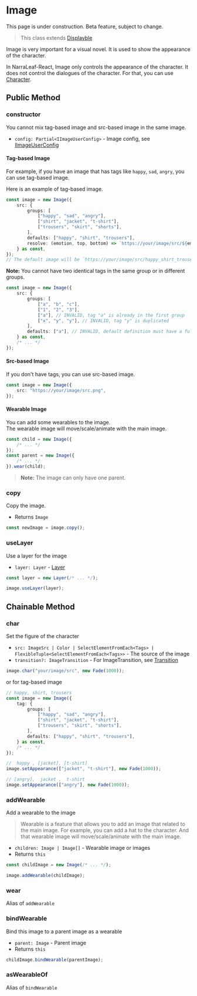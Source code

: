 
# Image

<Callout type="warning" emoji="⚠️">
    This page is under construction.
</Callout>

<Callout type="warning" emoji="⚠️">
    Beta feature, subject to change.
</Callout>

> This class extends [Displayble](./displayable)

Image is very important for a visual novel. It is used to show the appearance of the character. 

In NarraLeaf-React, Image only controls the appearance of the character. It does not control the dialogues of the character. For that, you can use [Character](../character).

## Public Method

### constructor

<Steps>

<Callout type="warning" emoji="⚠️">
    You cannot mix tag-based image and src-based image in the same image.
</Callout>

- `config: Partial<IImageUserConfig>` - Image config, see [IImageUserConfig](../types/IImageUserConfig)

#### Tag-based Image

For example, if you have an image that has tags like `happy`, `sad`, `angry`, you can use tag-based image.

Here is an example of tag-based image.

```typescript
const image = new Image({
    src: {
        groups: [
            ["happy", "sad", "angry"],
            ["shirt", "jacket", "t-shirt"],
            ["trousers", "skirt", "shorts"],
        ],
        defaults: ["happy", "shirt", "trousers"],
        resolve: (emotion, top, bottom) => `https://your/image/src/${emotion}_${top}_${bottom}.png`
    } as const,
});
// The default image will be `https://your/image/src/happy_shirt_trousers.png`
```

<Callout type="warning" emoji="⚠️">

**Note:** You cannot have two identical tags in the same group or in different groups.

```typescript
const image = new Image({
    src: {
        groups: [
            ["a", "b", "c"],
            ["1", "2", "3"],
            ["a"], // INVALID, tag "a" is already in the first group
            ["x", "y", "y"], // INVALID, tag "y" is duplicated
        ],
        defaults: ["a"], // INVALID, default definition must have a full set of tags
    } as const,
    /* ... */
});
```
</Callout>

#### Src-based Image

If you don't have tags, you can use src-based image.

```typescript
const image = new Image({
    src: "https://your/image/src.png",
});
```

#### Wearable Image

You can add some wearables to the image.  
The wearable image will move/scale/animate with the main image.

```typescript
const child = new Image({
    /* ... */
});
const parent = new Image({
    /* ... */
}).wear(child);
```

> **Note:** The image can only have one parent.

</Steps>

### copy

<Steps>

Copy the image.

- Returns `Image`

```typescript
const newImage = image.copy();
```

</Steps>

### useLayer

<Steps>

Use a layer for the image

- `layer: Layer` - [Layer](./layer)

```typescript
const layer = new Layer(/* ... */);

image.useLayer(layer);
```

</Steps>

## Chainable Method

### char

<Steps>

Set the figure of the character

- `src: ImageSrc | Color | SelectElementFromEach<Tags> | FlexibleTuple<SelectElementFromEach<Tags>>` - The source of the image
- `transition?: ImageTransition` - For ImageTransition, see [Transition](../animation/transition)

```typescript
image.char("your/image/src", new Fade(1000));
```

or for tag-based image

```typescript
// happy, shirt, trousers
const image = new Image({
    tag: {
        groups: [
            ["happy", "sad", "angry"],
            ["shirt", "jacket", "t-shirt"],
            ["trousers", "skirt", "shorts"],
        ],
        defaults: ["happy", "shirt", "trousers"],
    } as const,
    /* ... */
});

//  happy , [jacket], [t-shirt]
image.setAppearance(["jacket", "t-shirt"], new Fade(1000));

// [angry],  jacket ,  t-shirt
image.setAppearance(["angry"], new Fade(1000));
```

</Steps>

### addWearable

<Steps>

Add a wearable to the image

> Wearable is a feature that allows you to add an image that related to the main image. For example, you can add a hat to the character.
> And that wearable image will move/scale/animate with the main image.

- `children: Image | Image[]` - Wearable image or images
- Returns `this`

```typescript
const childImage = new Image(/* ... */);

image.addWearable(childImage);
```

</Steps>

### wear

<Steps>

Alias of `addWearable`

</Steps>

### bindWearable

<Steps>

Bind this image to a parent image as a wearable

- `parent: Image` - Parent image
- Returns `this`

```typescript
childImage.bindWearable(parentImage);
```

</Steps>

### asWearableOf

<Steps>

Alias of `bindWearable`

</Steps>
